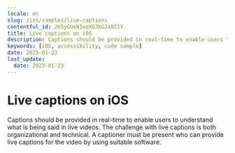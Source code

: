 ```yaml
---
locale: en
slug: /ios/samples/live-captions
contentful_id: 2H3yGUeNIeoXG3kGJx8IIY
title: Live captions on iOS
description: Captions should be provided in real-time to enable users to understand what is being said in live videos.
keywords: [iOS, accessibility, code sample]
date: 2023-01-23
last_update:
  date: 2023-01-23
---
```


# Live captions on iOS

Captions should be provided in real-time to enable users to understand what is being said in live videos. The challenge with live captions is both organizational and technical. A captioner must be present who can provide live captions for the video by using suitable software.

<CodeSample id="media-captions-live" locale="en" platform="ios"/>
